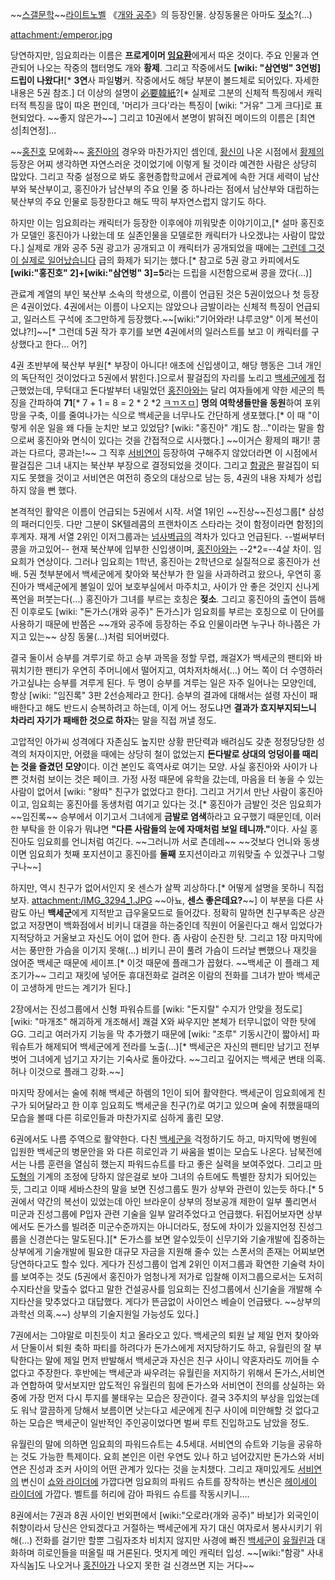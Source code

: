 ~~[[스갤문학]]~~[[라이트노벨]] 《[[개와 공주]]》의 등장인물. 상징동물은 아마도 [[젖소]]?(...)

attachment:/emperor.jpg

당연하지만, 임요희라는 이름은 '''프로게이머 [[임요환]]'''에게서 따온 것이다. 주요 인물과 연관되어 나오는 작중의 챕터명도 개와 '''황제'''. 그리고 작중에서도 '''[wiki: "삼연벙" 3연벙] 드립이 나왔다!'''[* '''3연'''사 파일'''벙'''커. 작중에서도 해당 부분이 볼드체로 되어있다. 자세한 내용은 5권 참조.] 더 이상의 설명이 [[必要韓紙]]?[* 실제로 그분의 신체적 특징에서 캐릭터적 특징을 많이 따온 편인데, '머리가 크다'라는 특징이 [wiki: "거유" 그게 크다]로 표현되었다. ~~좋지 않은가~~] 그리고 10권에서 본명이 밝혀진 메이드의 이름은 [최연성|최연정]...

~~[[홍진호]] 모에화~~ [[홍진아]]의 경우와 마찬가지인 셈인데, [[황신]]이 나온 시점에서 [[황제]]의 등장은 어찌 생각하면 자연스러운 것이었기에 이렇게 될 것이라 예견한 사람은 상당히 많았다. 그리고 작중 설정으로 봐도 홍현종합학교에서 관료계에 속한 거대 세력이 남산부와 북산부이고, 홍진아가 남산부의 주요 인물 중 하나라는 점에서 남산부와 대립하는 북산부의 주요 인물로 등장한다고 해도 딱히 부자연스럽지 않기도 하다.

하지만 이는 임요희라는 캐릭터가 등장한 이후에야 끼워맞춘 이야기이고,[* 설마 홍진호가 모델인 홍진아가 나왔는데 또 실존인물을 모델로한 캐릭터가 나오겠냐는 사람이 많았다.] 실제로 개와 공주 5권 광고가 공개되고 이 캐릭터가 공개되었을 때에는 [[그런데 그것이 실제로 일어났습니다]] 급의 화제가 되기는 했다.[* 참고로 5권 광고 카피에서도 '''[wiki:"홍진호" 2]+[wiki:"삼연벙" 3]=5'''라는 드립을 시전함으로써 콩을 깠다(…)]

관료계 계열의 부인 북산부 소속의 학생으로, 이름이 언급된 것은 5권이었으나 첫 등장은 4권이었다. 4권에서는 이름이 나오지는 않았으나 금발이라는 신체적 특징이 언급되고, 일러스트 구석에 조그만하게 등장했다.~~[wiki:"기어와라! 냐루코양" 이게 복선이었냐?!]~~[* 그런데 5권 작가 후기를 보면 4권에서의 일러스트를 보고 이 캐릭터를 구상했다고 한다… 어?]

4권 초반부에 북산부 부원[* 부장이 아니다! 애초에 신입생이고, 해당 행동은 그녀 개인의 독단적인 것이었다고 5권에서 밝힌다.]으로서 팔걸집의 자리를 노리고 [[백세군]]에게 접근했었는데, 무턱대고 돈다발부터 내밀었던 [[홍진아]]와는 달리 여자들에게 약한 세군의 특징을 간파하여 '''71'''[* 7 + 1 = 8 = 2 * 2 *2 [[ㅋㄲㅈㅁ]]] '''명의 여학생들만을 동원'''하여 포위망을 구축, 이를 줄여나가는 식으로 백세군을 너무나도 간단하게 생포했다.[* 이 때 "이렇게 쉬운 일을 왜 다들 눈치만 보고 있었담? [wiki: "홍진아" 걔]도 참…"이라는 말을 함으로써 홍진아와 면식이 있다는 것을 간접적으로 시사했다.] ~~이거슨 황제의 패기! 콩과는 다르다, 콩과는!~~ 그 직후 [[서비연]]이 등장하여 구해주지 않았더라면 이 시점에서 팔걸집은 그녀 내지는 북산부 부장으로 결정되었을 것이다. 그리고 [[함광]]은 팔걸집이 되지도 못했을 것이고 서비연은 여전히 증오의 대상으로 남는 등, 4권의 내용 자체가 성립하지 않을 뻔 했다.

본격적인 활약은 이름이 언급되는 5권에서 시작. 서열 1위인 ~~진상~~진성그룹[* 삼성의 패러디인듯. 다만 그분이 SK텔레콤의 프랜차이즈 스타라는 것이 함정이라면 함정]의 후계자. 재계 서열 2위인 이저그룹과는 [[넘사벽]]급의 격차가 있다고 언급된다. --벌써부터 콩을 까고있어-- 현재 북산부에 입부한 신입생이며, [[홍진아]]와는 --2*2=--4살 차이. 임요희가 연상이다. 그러나 임요희는 1학년, 홍진아는 2학년으로 실질적으로 홍진아가 선배. 5권 첫부분에서 백세군에게 찾아와 북산부가 한 일을 사과하려고 왔으나, 우연히 홍진아가 백세군에게 볼일이 있어 보호부실에서 마주치고, 사이가 안 좋은 것인지 신나게 폭언을 퍼붓는다(…) 홍진아가 그녀를 부르는 호칭은 '''젖소'''. 그리고 홍진아의 출연이 뜸해진 이후로도 [wiki: "돈가스(개와 공주)" 돈가스]가 임요희를 부르는 호칭으로 이 단어를 사용하기 때문에 반쯤은 ~~개와 공주에 등장하는 주요 인물이라면 누구나 하나쯤은 가지고 있는~~ 상징 동물(...)처럼 되어버렸다.

결국 둘이서 승부를 겨루기로 하고 승부 과목을 정할 무렵, 쾌걸X가 백세군의 팬티와 바꿔치기한 팬티가 우연히 주머니에서 떨어지고, 여차저차해서(…) 어느 쪽이 더 수영하러 가고싶냐는 승부를 겨루게 된다. 두 명이 승부를 겨루는 일은 자주 일어나는 모양인데, 항상 [wiki: "임진록" 3판 2선승제라고 한다]. 승부의 결과에 대해서는 설령 자신이 패배한다고 해도 반드시 승복하려고 하는데, 이게 어느 정도냐면 '''결과가 흐지부지되느니 차라리 자기가 패배한 것으로 하자'''는 말을 직접 꺼낼 정도.

고압적인 아가씨 성격에다 자존심도 높지만 상황 판단력과 배려심도 갖춘 정정당당한 성격의 처자이지만, 어렸을 때에는 상당히 철이 없었는지 '''돈다발로 상대의 엉덩이를 때리는 것을 즐겼던 모양'''이다. 이건 본인도 흑역사로 여기는 모양. 사실 홍진아와 사이가 나쁜 것처럼 보이는 것은 페이크. 가정 사정 때문에 유학을 갔는데, 마음을 터 놓을 수 있는 사람이 없어서 [wiki: "왕따" 친구가 없었다고 한다]. 그리고 거기서 만난 사람이 홍진아이고, 임요희는 홍진아를 동생처럼 여기고 있다는 것.[* 홍진아가 금발인 것은 임요희가 ~~임진록~~ 승부에서 이기고서 그녀에게 '''금발로 염색'''하라고 요구했기 때문인데, 이러한 부탁을 한 이유가 뭐냐면 '''"다른 사람들의 눈에 자매처럼 보일 테니까."'''이다. 사실 홍진아도 임요희를 언니처럼 여긴다. ~~그러니까 서로 츤데레~~ ~~것보다 언니와 동생이면 임요희가 첫째 포지션이고 홍진아를 '''둘째''' 포지션이라고 끼워맞출 수 있겠구나 그렇구나~~]

하지만, 역시 친구가 없어서인지 옷 센스가 살짝 괴상하다.[* 어떻게 설명을 못하니 직접 보자. attachment:/IMG_3294_1.JPG  ~~아뇨, '''센스 좋은데요?'''~~] 이 부분을 다른 사람도 아닌 '''백세군'''에게 지적받고 급우울모드로 들어갔다. 정확히 말하면 친구부족은 상관없고 저장면이 백화점에서 비키니 대결을 하는중인데 직원이 어울린다고 해서 입었다가 지적당하고 거울보고 자신도 어이 없어 한다. 좀 사람이 순진한 탓. 그리고 1장 마지막에서는 풍만한 가슴을 이기지 못해(…) 비키니 끈이 풀려 가슴이 드러날 뻔했으나 재킷을 얹어준 백세군 때문에 세이프.[* 이것 때문에 플래그가 꼽혔다. ~~백세군 이 플래그 제조기가~~ 그리고 재킷에 넣어둔 휴대전화로 걸려온 이람의 전화를 그녀가 받아 백세군이 고생하게 만드는 계기가 된다.]

2장에서는 진성그룹에서 신형 파워슈트를 [wiki: "돈지랄" 수지가 안맞을 정도로] [wiki: "마개조" 해괴하게 개조해서] 쾌걸 X와 싸우지만 본체가 터무니없이 약한 탓에 GG. 그리고 여러가지 기능을 막 추가했기 때문에 [wiki: "조루" 기동시간이 짧아서] 파워슈트가 해제되어 백세군에게 전라를 노출(…)[* 백세군은 자신의 팬티만 남기고 전부 벗어 그녀에게 넘기고 자기는 기숙사로 돌아갔다. ~~그리고 깊어지는 백세군 변태 의혹. 허나 이것으로 플래그 강화.~~]

마지막 장에서는 술에 취해 백세군 하렘의 1인이 되어 활약한다. 백세군이 임요희에게 친구가 되어달라고 한 이후 임요희도 백세군을 친구(?)로 여기고 있으며 술에 취했을때의 모습을 볼때 다른 히로인들과 마찬가지로 심하게 홀린 모양.

6권에서도 나름 주역으로 활약한다. 다친 [[백세군]]을 걱정하기도 하고, 마지막에 병원에 입원한 백세군의 병문안을 와 다른 히로인과 기 싸움을 벌이는 모습도 나온다. 남북전에서는 나름 훈련을 열심히 했는지 파워드슈트를 타고 좋은 실력을 보여주었다. 그리고 [[마도형]]의 기계의 조정에 당하지 않은걸로 보아 그녀의 슈트에도 특별한 장치가 되어있는듯, 그리고 이때 세바스찬의 말을 보면 진성그룹도 뭔가 상부와 관련이 있는듯 하다.[* 5권에서 약간의 복선이 있었는데 아인 브라운이 상부의 정보공개 제한이 일부 풀리면서 미군과 진성그룹에 P입자 관련 기술을 일부 알려주었다고 언급했다. 뒤집어보자면 상부에서도 돈가스를 빌려준 미군수준까지는 아니더라도, 정도에 차이가 있을지언정 진성그룹을 신경쓴다는 말도된다.][* 돈가스를 보면 알수있듯이 신무기와 기술개발에 집중하는 상부에게 기술개발에 필요한 대규모 자금을 지원해 줄수 있는 스폰서의 존재는 어찌보면 당연하다고도 할수 있다. 게다가 진성그룹이 업계 2위인 이저그룹과 확연한 기술력 차이를 보여주는 것도 (5권에서 홍진아가 엄청나게 저가로 입찰해 이저그룹으로서는 도저히 수지타산을 맞출수 없다고 말한 건설공사를 임요희는 진성그룹에서 신기술을 개발해 수지타산을 맞추었다고 대답했다. 게다가 뜬금없이 사이언스 베슬이 언급됐다. ~~상부의 과학선 의혹.~~) 상부의 기술지원일 가능성도 있다.]

7권에서는 그야말로 미친듯이 치고 올라오고 있다. 백세군의 퇴원 날 제일 먼저 찾아와서 단둘이서 퇴원 축하 파티를 하려다가 돈가스에게 저지당하기도 하고, 유월린의 잘 부탁한다는 말에 제일 먼저 반발해서 백세군과 자신은 친구 사이니 약혼자라도 끼어들 수 없다고 주장한다. 후반에는 백세군과 싸우려는 유월린을 저지하기 위해서 돈가스,서비연과 연합하여 맞서보지만 압도적인 유월린의 힘에 돈가스와 서비연이 전의를 상실하는 와중에 가장 먼저 다시 투지를 불태우는 모습은 장관이다. 결국 3주치의 부상을 입었는데도 워낙 깔끔하게 당해서 보름이면 낫는다고 세군에게 친구 사이에 미안해할 것 없다고 하는 모습은 백세군이 일반적인 주인공이었다면 벌써 루트 진입하고도 남았을 정도.

유월린의 말에 의하면 임요희의 파워드슈트는 4.5세대. 서비연의 슈트와 기능을 공유하는 것도 가능한 특제이다. 요희 본인은 이런 우연도 있나 하고 넘어갔지만 돈가스와 서비연은 진성과 조커 사이의 어떤 관계가 있다는 것을 눈치챘다. 그리고 재미있게도 [[서비연]]의 변신이 [[쇼와 라이더]]에 가깝다면 임요희의 파워드 슈트를 장착하는 변신은 [[헤이세이 라이더]]에 가깝다. 벨트를 허리에 감아 파워드 슈트를 작동시키니….

8권에서는 7권과 8권 사이인 번외편에서 [wiki:"오로라(개와 공주)" 바보]가 외국인이 취향이라서 당신은 안되겠다고 거절하는 백세군에게 자기 대신 여자로서 봉사시키기 위해(...) 전화를 걸기만 할뿐 그림자조차 비치지 않지만 사경에 빠진 [[백세군]]이 [[유월린]]과 대화하며 히로인들을 떠올릴 때 거론된다. 멋지게 메인 캐릭터 입성. ~~[wiki:"함광" 사내자식놈]도 나오거나 [[홍진아]]가 나오지 못한 걸 신경쓰면 지는 거다~~
